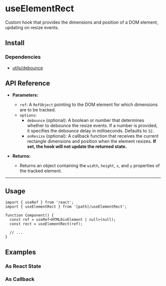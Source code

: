 
# useElementRect

Custom hook that provides the dimensions and position of a DOM element, updating on resize events.

## Install

<FileSource path="@/foundations/hooks/useElementRect" />

### Dependencies

- [utils/debounce](/utils/debounce)

## API Reference

- **Parameters:**

  - `ref`: A `RefObject` pointing to the DOM element for which dimensions are to be tracked.
  - `options`:
    - `debounce` (optional): A boolean or number that determines whether to debounce the resize events. If a number is provided, it specifies the debounce delay in milliseconds. Defaults to `32`.
    - `onResize` (optional): A callback function that receives the current rectangle dimensions and position when the element resizes. **If set, the hook will not update the returned state.**

- **Returns:**
  - Returns an object containing the `width`, `height`, `x`, and `y` properties of the tracked element.

---

## Usage

```tsx copy
import { useRef } from 'react';
import { useElementRect } from '[path]/useElementRect';

function Component() {
  const ref = useRef<HTMLDivElement | null>(null);
  const rect = useElementRect(ref);

  // ...
}
```

## Examples

### As React State

<ComponentPreview path="@/foundations/hooks/useElementRect/examples/useElementRectState" />

### As Callback

<ComponentPreview path="@/foundations/hooks/useElementRect/examples/useElementRectCallback" />
